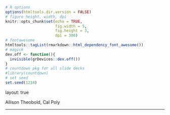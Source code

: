 ```r
# R options
options(htmltools.dir.version = FALSE)
# figure height, width, dpi
knitr::opts_chunk$set(echo = TRUE, 
                      fig.width = 5, 
                      fig.height = 3,
                      dpi = 300)
# fontawesome
htmltools::tagList(rmarkdown::html_dependency_font_awesome())
# magick
dev.off <- function(){
  invisible(grDevices::dev.off())
}
# countdown pkg for all slide decks
#library(countdown)
# set seed
set.seed(1234)
```

layout: true
  
<div class="my-footer">
<span>
<a href="" target="_blank"><b></b></a>Allison Theobold, Cal Poly
</span>
</div> 
---